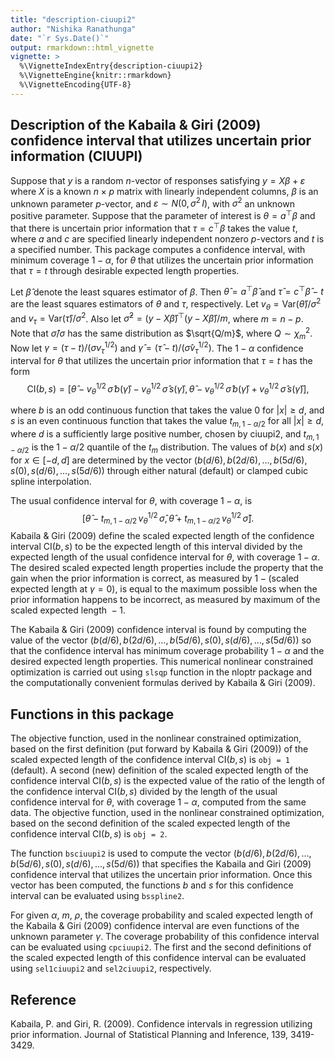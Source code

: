 ---
title: "description-ciuupi2"
author: "Nishika Ranathunga"
date: "`r Sys.Date()`"
output: rmarkdown::html_vignette
vignette: >
  %\VignetteIndexEntry{description-ciuupi2}
  %\VignetteEngine{knitr::rmarkdown}
  %\VignetteEncoding{UTF-8}
---

## Description of the Kabaila & Giri (2009) confidence interval that utilizes uncertain prior information (CIUUPI)

Suppose that $y$ is a random $n$-vector of responses satisfying $y = X \beta + \varepsilon$ where $X$ is a known $n \times p$ matrix with linearly independent columns, $\beta$ is an unknown parameter $p$-vector, and  $\varepsilon \sim N(0, \, \sigma^2 \, I)$, with $\sigma^2$ an unknown positive parameter. Suppose that the parameter of interest is $\theta = a^{\top} \beta$ and that there is uncertain prior information that $\tau = c^{\top} \beta$ takes the value $t$, where $a$ and $c$ are specified linearly independent nonzero $p$-vectors and $t$ is a specified number.  This package computes a confidence interval, with minimum coverage $1 - \alpha$, for $\theta$ that utilizes the uncertain prior information that $\tau = t$ through desirable expected length properties.


Let $\hat{\beta}$ denote the least squares estimator of $\beta$.  Then $\hat{\theta} = a^{\top} \hat{\beta}$ and $\widehat{\tau} = c^{\top} \hat{\beta} - t$ are the least squares estimators of $\theta$ and $\tau$, respectively.  Let $v_{\theta} = \text{Var}(\hat{\theta})/\sigma^2$ and $v_{\tau} = \text{Var}(\hat{\tau})/\sigma^2$. Also let $\widehat{\sigma}^2 = \big(y - X \widehat{\beta}\big)^{\top}
\big(y - X \widehat{\beta}\big) / m$, where $m = n-p$. 
Note that $\widehat{\sigma} / \sigma$ has the same distribution
as $\sqrt{Q/m}$, where $Q \sim \chi_m^2$.
Now 
let $\gamma = (\tau - t) \big/ \big(\sigma v_{\tau}^{1/2} \big)$
and
$\widehat{\gamma} 
= (\widehat{\tau} - t) \big/ \big(\widehat{\sigma} v_{\tau}^{1/2} \big)$.
The $1 - \alpha$ confidence interval for $\theta$ that utilizes the uncertain prior information that $\tau = t$ has the form
$$
\text{CI}(b,s) = \left[ \hat{\theta} - v_{\theta}^{1/2} \, \hat{\sigma} \, b(\hat{\gamma}) - v_{\theta}^{1/2} \, \hat{\sigma} \, s(\hat{\gamma}), \, \hat{\theta} - v_{\theta}^{1/2} \, \hat{\sigma} \, b(\hat{\gamma}) + v_{\theta}^{1/2} \, \hat{\sigma} \, s(\hat{\gamma}) \right],
$$

where $b$ is an odd continuous function that takes the value $0$ for $|x| \geq d$, and $s$ is an even continuous function that takes the value $t_{m, 1-\alpha/2}$ for all $|x| \geq d$, where $d$ is a sufficiently large positive number, chosen by ciuupi2, and $t_{m, 1-\alpha/2}$ is the $1 - \alpha/2$ quantile of the $t_m$ distribution. The values of $b(x)$ and $s(x)$ for $x \in [-d,d]$ are determined by the vector
$\big(b(d/6), b(2d/6), \dots, b(5d/6), s(0), s(d/6), \dots, s(5d/6)\big)$ through either natural (default) or clamped cubic spline interpolation.


The usual confidence interval for $\theta$, with coverage $1 - \alpha$, is
$$
\left[ \hat{\theta} - t_{m, 1-\alpha/2} \, v_{\theta}^{1/2} \, \hat{\sigma}, \, \hat{\theta} + t_{m, 1-\alpha/2} \, v_{\theta}^{1/2} \, \hat{\sigma} \right].
$$
Kabaila & Giri (2009) define the scaled expected length of the confidence interval $\text{CI}(b,s)$ to be the expected length of this interval divided by the expected length of the usual confidence interval for $\theta$, with coverage $1 - \alpha$. The desired scaled expected length properties include the property that the gain  when the prior information is correct, as measured by $1 - (\text{scaled expected length at } \gamma = 0)$, is equal to the maximum possible loss when the prior information happens to be incorrect, as measured by $\text{maximum of the scaled expected length } - 1$.


The Kabaila & Giri (2009) confidence interval is found by computing the value of the vector $\big(b(d/6), b(2d/6), \dots, b(5d/6), s(0), s(d/6), \dots, s(5d/6)\big)$
so that the confidence interval has 
minimum coverage probability $1 - \alpha$ and the desired expected length properties.  This numerical nonlinear constrained optimization is carried out using `slsqp` function in the nloptr package and the computationally convenient formulas derived by Kabaila & Giri (2009).


## Functions in this package

The objective function, used in the nonlinear constrained optimization, based on the first definition (put forward by Kabaila & Giri (2009)) of the scaled expected length of the confidence interval $\text{CI}(b,s)$ is `obj = 1` (default). A second (new) definition of the scaled expected length of the confidence interval $\text{CI}(b,s)$ is the expected value of the ratio of the length of the confidence interval $\text{CI}(b,s)$ divided by the length of the usual confidence interval for $\theta$, with coverage $1 - \alpha$, computed from the same data. The objective function, used in the nonlinear constrained optimization, based on the second definition of the scaled expected length of the confidence interval $\text{CI}(b,s)$ is `obj = 2`.


The function `bsciuupi2` is used to compute the vector $\big(b(d/6), b(2d/6), \dots, b(5d/6), s(0), s(d/6), \dots, s(5d/6)\big)$ that specifies the Kabaila and Giri (2009) confidence interval that utilizes the uncertain prior information. Once this vector has been computed, the functions $b$ and $s$ for this confidence interval can be evaluated using `bsspline2`.


For given $\alpha$, $m$, $\rho$, the coverage probability and scaled expected length of the Kabaila & Giri (2009) confidence interval are even functions of the unknown parameter $\gamma$.  The coverage probability of this confidence interval can be evaluated using `cpciuupi2`. The first and the second definitions of the scaled expected length of this  confidence interval can be evaluated using `sel1ciuupi2` and `sel2ciuupi2`, respectively.



## Reference
Kabaila, P. and Giri, R. (2009).  Confidence intervals in regression utilizing prior information. Journal of Statistical Planning and Inference, 139, 3419-3429.


